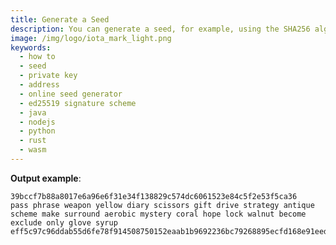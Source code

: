 ```yaml
---
title: Generate a Seed
description: You can generate a seed, for example, using the SHA256 algorithm on some random input generated by a cryptographically secure pseudo-random generator, such as crypto.randomBytes().
image: /img/logo/iota_mark_light.png
keywords:
  - how to
  - seed
  - private key
  - address
  - online seed generator
  - ed25519 signature scheme
  - java
  - nodejs
  - python
  - rust
  - wasm
---
```




<KeyConceptSeeds />

<AvoidSeedGenerators />

<Tabs groupId='language'>
  <TabItem value='java' label='Java'>
    <JavaGenerateSeed />
  </TabItem>
  <TabItem value='nodejs' label='Nodejs'>
    <NodejsGenerateSeed />
  </TabItem>
  <TabItem value='python' label='Python'>
    <PythonGenerateSeed />
  </TabItem>
  <TabItem value='rust' label='Rust'>
    <RustGenerateSeed />
  </TabItem>
  <TabItem value='wasm' label='Wasm'>
    <WasmGenerateSeed />
  </TabItem>
</Tabs>

**Output example**:

```plaintext
39bccf7b88a8017e6a96e6f31e34f138829c574dc6061523e84c5f2e53f5ca36
pass phrase weapon yellow diary scissors gift drive strategy antique scheme make surround aerobic mystery coral hope lock walnut become exclude only glove syrup
eff5c97c96ddab55d6fe78f914508750152eaab1b9692236bc79268895ecfd168e91eedd2489ed6c51fc44156b9a2e6c967e4edcfb649ff33d41581be4627347
```

<WalletRecommendation />
